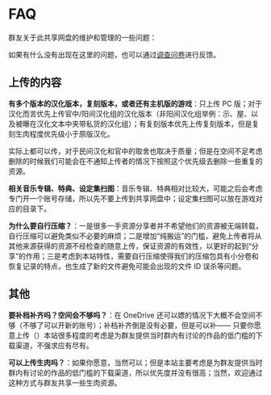 # FAQ

群友关于此共享网盘的维护和管理的一些问题：

如果有什么没有出现在这里的问题，也可以通过[调查问卷](https://forms.office.com/r/6dZB2BWNvs)进行反馈。

## 上传的内容

**有多个版本的汉化版本，复刻版本，或者还有主机版的游戏**：只上传 PC 版；对于汉化而言优先上传官中/阳间汉化组的汉化版本（非阳间汉化组举例：示、屋、以及被曝在汉化文本中夹带私货的汉化组）；有复刻版本优先上传复刻版本，但是复刻生肉程度优先级小于原版汉化。

实际上都可以传，对于民间汉化和官中的取舍也取决于质量；但是在空间不足考虑删除的时候我们可能会在不通知上传者的情况下按照这个优先级去删除一些重复的资源。

**相关音乐专辑、特典、设定集扫图**：音乐专辑、特典相对比较大，可能之后会考虑专门开一个账号存储，所以先不要上传到共享网盘中；设定集扫图可以放在游戏对应的目录下。

**为什么要自行压缩？**：一是很多一手资源分享者并不希望他们的资源被无端转载，自行压缩可以避免类似不必要的麻烦；二是增加“纯搬运”的门槛，避免上传者将从其他来源获得的资源不经检查的随意上传，保证资源的有效性，以更好的起到“分享”的作用；三是考虑到本站特性，需要自行压缩使得我们的压缩包具有小分卷和恢复记录的特点，也生成了新的文件避免可能会出现的文件 ID 误杀等问题。

## 其他

**要补档补齐吗？空间会不够吗？**：在 OneDrive 还可以嫖的情况下大概不会空间不够（不够了可以开新的账号）；补档补齐倒是没有必要，但是可以补—— 只要你愿意上传（）本站很多程度的考虑是为群友提供当时群内有讨论的作品的低门槛的下载渠道，不强求应有尽有。

**可以上传生肉吗？**：如果你愿意，当然可以；但是本站主要考虑是为群友提供当时群内有讨论的作品的低门槛的下载渠道，所以优先度并没有很高；当然，欢迎通过这种方式与群友共享一些生肉资源。

